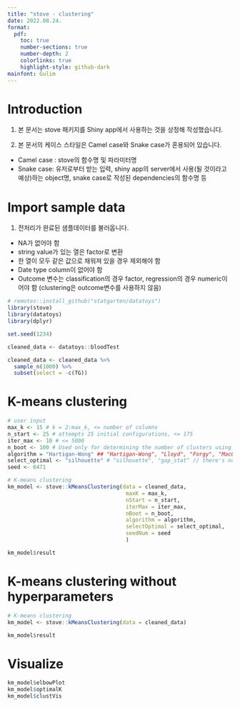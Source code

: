 ```yaml
---
title: "stove - clustering"
date: 2022.08.24.
format:
  pdf:
    toc: true
    number-sections: true
    number-depth: 2
    colorlinks: true
    highlight-style: github-dark
mainfont: Gulim
---
```


# Introduction

1) 본 문서는 stove 패키지를 Shiny app에서 사용하는 것을 상정해 작성했습니다.

2) 본 문서의 케이스 스타일은 Camel case와 Snake case가 혼용되어 있습니다.
- Camel case : stove의 함수명 및 파라미터명
- Snake case: 유저로부터 받는 입력, shiny app의 server에서 사용(될 것이라고 예상)하는 object명, snake case로 작성된 dependencies의 함수명 등

# Import sample data

1) 전처리가 완료된 샘플데이터를 불러옵니다. 
- NA가 없어야 함
- string value가 있는 열은 factor로 변환
- 한 열이 모두 같은 값으로 채워져 있을 경우 제외해야 함
- Date type column이 없어야 함
- Outcome 변수는 classification의 경우 factor, regression의 경우 numeric이어야 함 (clustering은 outcome변수를 사용하지 않음)

```r
# remotes::install_github("statgarten/datatoys")
library(stove)
library(datatoys)
library(dplyr)

set.seed(1234)

cleaned_data <- datatoys::bloodTest

cleaned_data <- cleaned_data %>%
  sample_n(1000) %>%
  subset(select = -c(TG))
```

# K-means clustering

```r
# user input
max_k <- 15 # k = 2:max_k, <= number of columns
n_start <- 25 # attempts 25 initial configurations, <= 175
iter_max <- 10 # <= 5000
n_boot <- 100 # Used only for determining the number of clusters using gap statistic
algorithm = "Hartigan-Wong" ## "Hartigan-Wong", "Lloyd", "Forgy", "MacQueen"
select_optimal <- "silhouette" # "silhouette", "gap_stat" // there's no mathematical definition for selecting optimal k using elbow(wss) method.
seed <- 6471

# K-means clustering
km_model <- stove::kMeansClustering(data = cleaned_data,
                                     maxK = max_k,
                                     nStart = n_start,
                                     iterMax = iter_max,
                                     nBoot = n_boot,
                                     algorithm = algorithm,
                                     selectOptimal = select_optimal,
                                     seedNum = seed
                                     )

km_model$result
```

# K-means clustering without hyperparameters

```r
# K-means clustering
km_model <- stove::kMeansClustering(data = cleaned_data)

km_model$result
```

# Visualize

```r
km_model$elbowPlot
km_model$optimalK
km_model$clustVis
```
